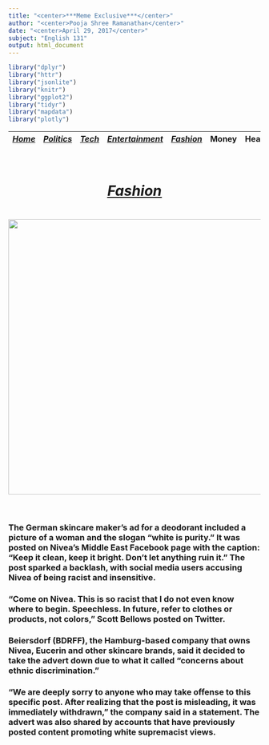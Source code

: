 ```yaml
---
title: "<center>***Meme Exclusive***</center>"
author: "<center>Pooja Shree Ramanathan</center>"
date: "<center>April 29, 2017</center>"
subject: "English 131"
output: html_document
---
```




```r
library("dplyr")
library("httr")
library("jsonlite")
library("knitr")
library("ggplot2")
library("tidyr")
library("mapdata")
library("plotly")
```

 |[*Home*](index.html) | [*Politics*](other/politics.html) | [*Tech*](other/tech.html) | [*Entertainment*](other/enter.html)| [*Fashion*](other/fashion.html) | Money | Health | Travel | Sports | U.S. | World |  |
 |-------|------------|--------|----------------|-----------|----|----|-----|----|-----|-----|
 
<center><h1> <u><u><br>***<u>Fashion</u>***</u></u> <h1>

[<img src="other/fashion.png" style="width: 550px;">](http://money.cnn.com/2017/04/05/news/companies/nivea-white-is-purity-racist-ad/index.html?iid=surge-stack-dom) <br><br></center> 

### The German skincare maker's ad for a deodorant included a picture of a woman and the slogan "white is purity." It was posted on Nivea's Middle East Facebook page with the caption: "Keep it clean, keep it bright. Don't let anything ruin it." The post sparked a backlash, with social media users accusing Nivea of being racist and insensitive.

### "Come on Nivea. This is so racist that I do not even know where to begin. Speechless. In future, refer to clothes or products, not colors," Scott Bellows posted on Twitter.

### Beiersdorf (BDRFF), the Hamburg-based company that owns Nivea, Eucerin and other skincare brands, said it decided to take the advert down due to what it called "concerns about ethnic discrimination."

### "We are deeply sorry to anyone who may take offense to this specific post. After realizing that the post is misleading, it was immediately withdrawn," the company said in a statement. The advert was also shared by accounts that have previously posted content promoting white supremacist views.